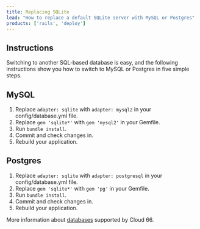 ```yaml
---
title: Replacing SQLite
lead: "How to replace a default SQLite server with MySQL or Postgres"
products: ['rails', 'deploy']
---
```


## Instructions

Switching to another SQL-based database is easy, and the following instructions show you how to switch to MySQL or Postgres in five simple steps.

## MySQL

1.  Replace `adapter: sqlite` with `adapter: mysql2` in your config/database.yml file.
2.  Replace `gem 'sqlite*'` with `gem 'mysql2'` in your Gemfile.
3.  Run `bundle install`.
4.  Commit and check changes in.
5.  Rebuild your application.

## Postgres

1.  Replace `adapter: sqlite` with `adapter: postgresql` in your config/database.yml file.
2.  Replace `gem 'sqlite*'` with `gem 'pg'` in your Gemfile.
3.  Run `bundle install`.
4.  Commit and check changes in.
5.  Rebuild your application.

More information about [databases](/:product/:version?/databases/database-management) supported by Cloud 66.

